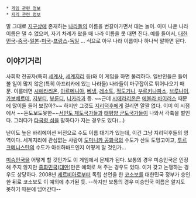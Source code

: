  * [[게임 관련 정보]]
 * [[지리 관련 정보]]

말 그대로 [[지구]]상에 존재하는 [[나라]]들의 이름을 번갈아가면서 대는 놀이. 이미 나온 나라 이름은 댈 수 없으며, 자기 차례가 왔을 때 나라 이름을 못 대면 진다. 예를 들어서, [[대한민국]]-[[중국]]-[[일본]]-[[미국]]-[[프랑스]]-[[독일]] ... 식으로 아무 나라 이름이나 하나씩 말하면 된다.

== 이야기거리 ==
사회학 전공자(특히 [[세계사]], [[세계지리]] 등)와 이 게임을 하면 불리하다. 일반인들은 들어볼 일이 많지 않은(특히 아프리카에 있는 나라들) 나라들이 마구잡이로 튀어나오기 때문. 이를테면 [[시에라리온]], [[아르메니아]], [[베냉]], [[레소토]], [[적도기니]], [[부르키나파소]], [[브루나이]], [[카보베르데]], [[지부티]], [[부룬디]], [[니카라과]] 등. ~~근데 [[시에라리온]]은 [[에볼라 바이러스]] 때문에 많이들 들어 보잖아?~~ 하지만 그것도 [[지리덕후]]에게 걸리면 얄짤 없다. 이미 이 시점에서 ~~듣도보도못한~~[[서인도 제도]]국가들과 [[태평양|태평양 군도]]국가들이 나와서 각축을 벌인다. 그러다가 [[푸에르토리코|타국]][[북마리아나 제도|령 섬]]을 말하다가 지는 경우도 있다(...)

난이도 높은 바리에이션 버전으로 수도 이름 대기가 있는데, 이건 그냥 지리덕후들의 영역이다. 세계지리에 관심없는 사람이 [[도미니카 공화국]]의 수도가 산토 도밍고이고, [[투르크메니스탄]]의 수도가 아쉬하바드인지 어떻게 알 것인가...

[[미승인국]]을 어떻게 할 것인가도 이 게임에서 문제가 된다. 보통의 경우 미승인국은 인정해 주지 않지만 [[중화민국]]([[대만]])만은 예외로 쳐 주는 경우도 있다. 이거 갖고 논쟁하는 경우도 상당하다. 2008년 [[세르비아]]로부터 독립 선언을 한 [[코소보]]를 대한민국 정부가 승인한 뒤로 코소보도 이 예외에 추가된 듯. --하지만 보통의 경우 미승인국 이름은 알지도 못하기 때문에 넘어간다--
